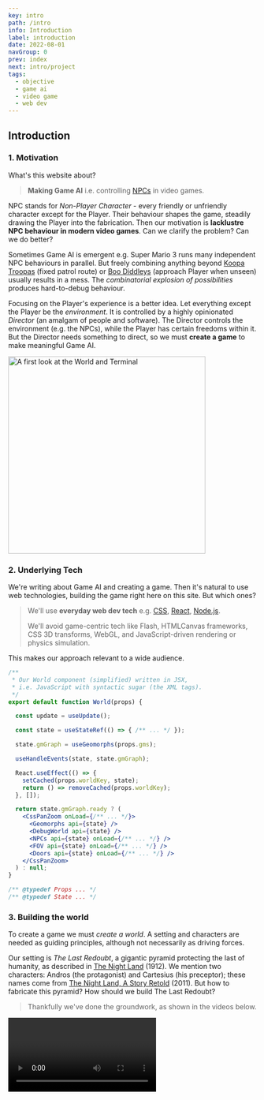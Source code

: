 ```yaml
---
key: intro
path: /intro
info: Introduction
label: introduction
date: 2022-08-01
navGroup: 0
prev: index
next: intro/project
tags:
  - objective
  - game ai
  - video game
  - web dev
---
```



## Introduction

### 1. Motivation

What's this website about?

> **Making Game AI** i.e. controlling [NPCs](https://en.wikipedia.org/wiki/Non-player_character) in video games.

NPC stands for _Non-Player Character_ - 
every friendly or unfriendly character except for the Player.
Their behaviour shapes the game, steadily drawing the Player into the fabrication.
Then our motivation is **lacklustre NPC behaviour in modern video games**.
Can we clarify the problem?
Can we do better?

Sometimes Game AI is emergent
e.g. Super Mario 3 runs many independent NPC behaviours in parallel.
But freely combining anything beyond [Koopa Troopas](https://en.wikipedia.org/wiki/Koopa_Troopa) (fixed patrol route) or [Boo Diddleys](https://en.wikipedia.org/wiki/Boo_(character)) (approach Player when unseen) usually results in a mess.
The _combinatorial explosion of possibilities_ produces hard-to-debug behaviour.

Focusing on the Player's experience is a better idea.
Let everything except the Player be the _environment_.
It is controlled by a highly opinionated _Director_ (an amalgam of people and software).
The Director controls the environment (e.g. the NPCs), while the Player has certain freedoms within it.
But the Director needs something to direct,
so we must **create a game** to make meaningful Game AI.

<Image
  src="/pics/demo-pic-1.png"
  title="A sneak peek"
  alt="A first look at the World and Terminal"
  height="400"
  loading="lazy"
/>


### 2. Underlying Tech

We're writing about Game AI and creating a game.
Then it's natural to use web technologies, building the game right here on this site.
But which ones?

> We'll use **everyday web dev tech** e.g. [CSS](https://en.wikipedia.org/wiki/CSS), [React](https://en.wikipedia.org/wiki/React_(JavaScript_library)#Functional_components), [Node.js](https://en.wikipedia.org/wiki/Node.js).
>
> We'll avoid game-centric tech like Flash, HTMLCanvas frameworks, CSS 3D transforms, WebGL,
> and JavaScript-driven rendering or physics simulation.

This makes our approach relevant to a wide audience.

```jsx
/**
 * Our World component (simplified) written in JSX,
 * i.e. JavaScript with syntactic sugar (the XML tags).
 */
export default function World(props) {

  const update = useUpdate();

  const state = useStateRef(() => { /** ... */ });

  state.gmGraph = useGeomorphs(props.gms);

  useHandleEvents(state, state.gmGraph);

  React.useEffect(() => {
    setCached(props.worldKey, state);
    return () => removeCached(props.worldKey);
  }, []);

  return state.gmGraph.ready ? (
    <CssPanZoom onLoad={/** ... */}>
      <Geomorphs api={state} />
      <DebugWorld api={state} />
      <NPCs api={state} onLoad={/** ... */} />
      <FOV api={state} onLoad={/** ... */} />
      <Doors api={state} onLoad={/** ... */} />
    </CssPanZoom>
  ) : null;
}

/** @typedef Props ... */
/** @typedef State ... */

```


### 3. Building the world

To create a game we must _create a world_.
A setting and characters are needed as guiding principles,
although not necessarily as driving forces.

Our setting is _The Last Redoubt_, a gigantic pyramid protecting the last of humanity, as described in [The Night Land](https://en.wikipedia.org/wiki/The_Night_Land) (1912).
We mention two characters: Andros (the protagonist) and Cartesius (his preceptor);
these names come from [The Night Land, A Story Retold](https://en.wikipedia.org/wiki/The_Night_Land#Pastiche,_homages_and_sequels) (2011).
But how to fabricate this pyramid?
How should we build The Last Redoubt?

> Thankfully we've done the groundwork, as shown in the videos below.

<Video videoKey="intro-first-videos" />

<aside title="starship-geomorphs">

  The graphics above depict Geomorph 301 (a.k.a. _Bridge_) from Robert Pearce's [Starship Geomorphs 2.0](http://travellerrpgblog.blogspot.com/2018/10/the-starship-geomorphs-book-if-finally.html).
  We've recreated it using 9 of his [Starship Symbols](http://travellerrpgblog.blogspot.com/2020/08/starship-symbols-book.html),
  available as PNGs thanks to [Eric Smith](http://ericbsmith.no-ip.org/geomorphs/).
  These wonderful assets provide one of the foundation stones upon which our game is built.

</aside>

It is worth taking the time to make some observations about the above videos.

> **The game has a birdseye viewpoint**.
> Avoiding game-centric tech rules out 3D graphics (except perhaps isometric).

> **The Player moves by navigating the [navmesh](https://en.wikipedia.org/wiki/Navigation_mesh#:~:text=A%20navigation%20mesh%2C%20or%20navmesh,video%20game%20AI%20in%202000.), opening nearby doors**.
> Mouse clicks are converted into world coordinates.
> Doors are styled clickable [divs](https://developer.mozilla.org/en-US/docs/Web/API/HTMLDivElement).

> **The Player interacts via mouse clicks or touches**.
> Websites rarely use keyboard controls.

> **The Player is _situated_ with limited visual range**.
> We use two copies of the [same PNG](/geomorph/g-301--bridge.png "@new-tab") (one atop the other).
> The top one is inverted ([CSS filter](https://developer.mozilla.org/en-US/docs/Web/CSS/filter)) and masked ([CSS clip-path](https://developer.mozilla.org/en-US/docs/Web/CSS/clip-path)).

The camera ([CSS transforms](https://developer.mozilla.org/en-US/docs/Web/CSS/transform)) further restricts what can be seen, although we can peek by panning and zooming.
These points are illustrated below.

<ImageCarousel
  id="intro-video-frames"
  slideWidth={250}
  marginRight={20}
  width={250}
  height={450}
  baseSrc="/pics/intro-carousel/"
  items={[
    { src: 'birdseye.png', label: 'Birdseye Viewpoint' },
    { src: 'open-nearby-door.png', label: 'Open door via click/touch' },
    { src: 'click-navmesh.png', label: 'Click navmesh to walk' },
    { src: 'enter-door.png', label: 'Entering door changes view'},
    { src: 'can-go-round-corners.png', label: 'Navigate around corners' },
    { src: 'open-door-see-more.png', label: 'Open door & see more' },
    { src: 'pan-zoom-see-more.png', label: 'Pan-zoom to peek' },
  ]}
  imgStyles={{ marginTop: '-24px', height: 'calc(100% + 24px)' }}  // Crop
  labelTop="10%"
/>

So our approach uses [everyday web dev tech](#intro--tech-stack) as promised.
We'll interact with the real McCoy in the next section.
For those itching to see how it is built, check out [this CodeSandbox](https://codesandbox.io/s/tty-world-1-0s9wfl?file=/src/index.js "@new-tab").


### 4. Directing the world

We've made good progress towards _building_ a world.
But what about _directing it_?

<aside title="recall-our-motivation">

Let's recall our motivation:
> understanding and improving Game AI.

Rather than rely on Player-interaction with independent parallel systems,
we'll intentionally modify the Player's experience.
Examples include:
- Spawn enemy when Player walks through 3 doors.
- Build tension by showing enemies at fringes of vision.
- Tempt Player to particular area and ambush them.
- Indicate room purpose via ghostly replay.
- Orchestrate enemy search party.

</aside>

The [videos above](#intro-first-videos) show a [_terminal_](https://xtermjs.org/ "@new-tab") (the black window with mostly green text).
We can type commands and press enter to run them.
Commands are parsed using the excellent [mvdan-sh](https://www.npmjs.com/package/mvdan-sh),
and then interpreted by our own specially written interpreter.
Collectively they convert POSIX-like commands into JavaScript and execute it.

<!-- > If Game AI (NPC behaviour) is the interaction between the Director (human-software amalgam) and the Player, -->
> Then the **Director directs by running commands in one or more terminals**.
>
> These commands may include scripts and long-running processes.


#### Extended example 

1. Try clicking _interact_ below.

   After a few lines, you'll see repetitions __polling for cached query__
   (if not, click reset <Icon icon="refresh" small inline />).
   Clicking disable <Icon icon="cross-circle" small inline />,
   you'll see __paused session__ and the _interact_ button returns.

2. Press _interact_ again, and this time click on the 2nd tab.
   You'll see the world from the videos, we suggest you have a play around.

3. Finally return to the 1st tab and scroll to the top.

<Tabs
  id="intro-1"
  initEnabled={false}
  height={500}
  tabs={[
    [
      {
          type: 'terminal',
          filepath: 'intro-tty-1',
          env: { WORLD_KEY: 'intro-world-1', PROFILE: profileLookup['profile-1-a']() },
      },
      { type: 'component', filepath: 'intro-world-1' },
    ],
  ]}
  initHorizontal
  // persistLayout
/>

Let's try to understand some of the lines above.

| Line | Info |
| --- | ----------- |
| <InlineUniCode>ℹ️</InlineUniCode>`  Running /home/PROFILE` | The absolute path <InlineCode>/home/PROFILE</InlineCode> refers to a string (the terminal's initialisation script). Try typing it into the terminal, or click and paste (easier on a mobile). |
| `source /etc/util-1` | The 1st line of the string at `/home/PROFILE`. This command executes the string at <InlineCode>/etc/util-1</InlineCode> which defines util functions. |
| `source /etc/game-1` | From `/home/PROFILE`, <InlineCode>/etc/game-1</InlineCode> defines game-related functions. List all functions via <InlineCode>declare</InlineCode>. Those with a dev console can <InlineCode>declare \| log</InlineCode>. |
| `awaitWorld` | From `/home/PROFILE`, this command awaits a world whose identifier is the string at <InlineCode>/home/WORLD_KEY</InlineCode>. While polling it sends lines, as we saw. |

  What about the rest of `/home/PROFILE`?

  It spawns Andros, sets him as the Player,
  and finally initiates 3 long-running background processes.
  That is,
  (a) the camera tracks Andros,
  (b) clicking the navmesh makes him walk,
  (c) clicking outside the navmesh makes him turn.

<aside title="js-shell">

  Our [shell](https://en.wikipedia.org/wiki/Shell_(computing)#Command-line_shells) wraps JavaScript in a Command Line Interface.
  The central entities in JavaScript are **values** (primitive or object) rather than files.
  Each terminal has an associated root object where
  e.g. `root.home.PROFILE` is a string defining the initialisation script.

</aside>

We've recorded the above example on desktop and mobile.

<Video videoKey="intro-world-tty-videos" />


### 5. Finished product

Game developers are prone to a particular disease.
They try to make a game but create a _game engine_ instead.
Years of effort can produce zero result.
Thankfully, our driving force is _Game AI_ rather than publishing a game.
We'll avoid _no result_ by publishing the process step-by-step right here.
It is relevant to a wide audience e.g. web developers and video game enthusiasts.

No one knows how to study Game AI abstractly.
It rarely overlaps with the academic subject _Artificial Intelligence_.
But we shouldn't forget
(a) the [Turing Test](https://en.wikipedia.org/wiki/Computing_Machinery_and_Intelligence) was originally a gender-bending party game,
(b) crafting believable NPC behaviour is analogous to playing this party game (the Imitation Game).
This doesn't mean we are solving a problem of similar difficulty!
The Imitation Game handles _arbitrary_ textual input,
whereas all existing implementations of believable NPC behaviour deal with very specific situations.

Lacking an abstract approach, we see no alternative other than embedding into an actual game.
So what's our game going to be?

| | |
| --- | ----------- |
| **Setting** | A gargantuan pyramid housing the last of humanity, millions of years after the Sun has died. This structure is known as [The Last Redoubt](https://en.wikipedia.org/wiki/The_Night_Land). |
| **Storyline** | Andros must help defend the pyramid against invaders: _mental effluents_ and _unnatural incarnations_ who've broken through the Air Clog. |
| **Influences** | <table style="font-size:0.95rem; padding: 8px; margin-bottom: 8px"><tbody><tr><td>[The Night Land](https://en.wikipedia.org/wiki/The_Night_Land "@new-tab")</td><td>An early sci-fi story (1912).</td></tr><tr><td>[Theravada Buddhism](https://en.wikipedia.org/wiki/Theravada "@new-tab")</td><td>The religion of the last of humanity.</td></tr><tr><td> [Teleglitch](https://en.wikipedia.org/wiki/Teleglitch "@new-tab") </td><td> Top-down survival-horror roguelike.</td></tr><tr><td> [Fallout 1, 2](https://en.wikipedia.org/wiki/Fallout_(video_game) "@new-tab")</td><td>Oblique turn-based RPGs.</td></tr><tr><td> [GTA 1, 2](https://en.wikipedia.org/wiki/Grand_Theft_Auto_(video_game) "@new-tab") </td><td> Top-down open-world action games.</td></tr></tbody></table> |

<aside title="game-influences">

Teleglitch (2013) provides a strong influence.
The protagonist must escape a military base where every NPC is hostile.
Levels are randomly generated by connecting "modules".
The top-down line-of-sight view is another inspiration.

Fallout 1 & 2 and GTA 1 & 2 are breathtakingly brilliant open-world games from the late 90s.
They'll serve as reference points and sources of inspiration.

</aside>

We expect to continually alternate between exposition and Game AI development.
But we mustn't meander too much or we'll get lost.
Then a level/scenario should be kept in mind whenever we develop Game AI
(each level being built from many scenarios).

> **First level outline**.
> Andros has just travelled through the first 1000 cities.
> Cartesius encourages him to ordain into the Upper Pyramid.
> Andros and the other Novices begin by learning certain
> hidden knowledge concerning the Watchers.

__TODO__ What's coming next

<Comments
  id="comments"
  term="/intro"
/>